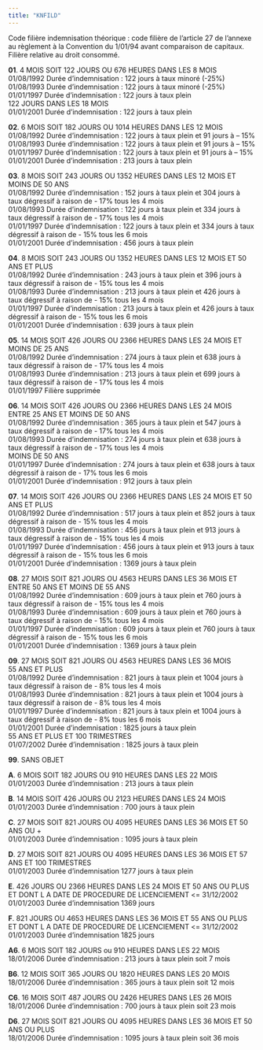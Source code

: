 ```yaml
---
title: "KNFILD"
---
```


Code filière indemnisation théorique : code filière de l'article 27 de l'annexe au règlement à la Convention du 1/01/94 avant comparaison de            capitaux. Filière relative au droit consommé.                      


**01**. 4 MOIS SOIT 122 JOURS OU 676 HEURES DANS LES 8 MOIS<br> 01/08/1992 Durée d'indemnisation : 122 jours à taux minoré (-25%)<br> 01/08/1993 Durée d'indemnisation : 122 jours à taux minoré (-25%)<br> 01/01/1997 Durée d'indemnisation : 122 jours à taux plein<br> 122 JOURS DANS LES 18 MOIS<br> 01/01/2001 Durée d'indemnisation : 122 jours à taux plein<br>

**02**. 6 MOIS SOIT 182 JOURS OU 1014 HEURES DANS LES 12 MOIS<br> 01/08/1992 Durée d'indemnisation : 122 jours à taux plein et 91 jours à -- 15%<br> 01/08/1993 Durée d'indemnisation : 122 jours à taux plein et 91 jours à -- 15%<br> 01/01/1997 Durée d'indemnisation : 122 jours à taux plein et 91 jours à -- 15%<br> 01/01/2001 Durée d'indemnisation : 213 jours à taux plein<br>

**03**. 8 MOIS SOIT 243 JOURS OU 1352 HEURES DANS LES 12 MOIS ET MOINS DE 50 ANS<br> 01/08/1992 Durée d'indemnisation : 152 jours à taux plein et 304 jours à taux dégressif à raison de - 17% tous les 4 mois<br> 01/08/1993 Durée d'indemnisation : 122 jours à taux plein et 334 jours à taux dégressif à raison de - 17% tous les 4 mois<br> 01/01/1997 Durée d'indemnisation : 122 jours à taux plein et 334 jours à taux dégressif à raison de - 15% tous les 6 mois<br> 01/01/2001 Durée d'indemnisation : 456 jours à taux plein<br>

**04**. 8 MOIS SOIT 243 JOURS OU 1352 HEURES DANS LES 12 MOIS ET 50 ANS ET PLUS<br> 01/08/1992 Durée d'indemnisation : 243 jours à taux plein et 396 jours à taux dégressif à raison de - 15% tous les 4 mois<br> 01/08/1993 Durée d'indemnisation : 213 jours à taux plein et 426 jours à taux dégressif à raison de - 15% tous les 4 mois<br> 01/01/1997 Durée d'indemnisation : 213 jours à taux plein et 426 jours à taux dégressif à raison de - 15% tous les 6 mois<br> 01/01/2001 Durée d'indemnisation : 639 jours à taux plein<br>

**05**. 14 MOIS SOIT 426 JOURS OU 2366 HEURES DANS LES 24 MOIS ET MOINS DE 25 ANS<br> 01/08/1992 Durée d'indemnisation : 274 jours à taux plein et 638 jours à taux dégressif à raison de - 17% tous les 4 mois<br> 01/08/1993 Durée d'indemnisation : 213 jours à taux plein et 699 jours à taux dégressif à raison de - 17% tous les 4 mois<br> 01/01/1997 Filière supprimée<br>

**06**. 14 MOIS SOIT 426 JOURS OU 2366 HEURES DANS LES 24 MOIS<br> ENTRE 25 ANS ET MOINS DE 50 ANS<br> 01/08/1992 Durée d'indemnisation : 365 jours à taux plein et 547 jours à taux dégressif à raison de - 17% tous les 4 mois<br> 01/08/1993 Durée d'indemnisation : 274 jours à taux plein et 638 jours à taux dégressif à raison de - 17% tous les 4 mois<br> MOINS DE 50 ANS<br> 01/01/1997 Durée d'indemnisation : 274 jours à taux plein et 638 jours à taux dégressif à raison de - 17% tous les 6 mois<br> 01/01/2001 Durée d'indemnisation : 912 jours à taux plein<br>

**07**. 14 MOIS SOIT 426 JOURS OU 2366 HEURES DANS LES 24 MOIS ET 50 ANS ET PLUS<br> 01/08/1992 Durée d'indemnisation : 517 jours à taux plein et 852 jours à taux dégressif à raison de - 15% tous les 4 mois<br> 01/08/1993 Durée d'indemnisation : 456 jours à taux plein et 913 jours à taux dégressif à raison de - 15% tous les 4 mois<br> 01/01/1997 Durée d'indemnisation : 456 jours à taux plein et 913 jours à taux dégressif à raison de - 15% tous les 6 mois<br> 01/01/2001 Durée d'indemnisation : 1369 jours à taux plein<br>

**08**. 27 MOIS SOIT 821 JOURS OU 4563 HEURS DANS LES 36 MOIS ET ENTRE 50 ANS ET MOINS DE 55 ANS<br> 01/08/1992 Durée d'indemnisation : 609 jours à taux plein et 760 jours à taux dégressif à raison de - 15% tous les 4 mois<br> 01/08/1993 Durée d'indemnisation : 609 jours à taux plein et 760 jours à taux dégressif à raison de - 15% tous les 4 mois<br> 01/01/1997 Durée d'indemnisation : 609 jours à taux plein et 760 jours à taux dégressif à raison de - 15% tous les 6 mois<br> 01/01/2001 Durée d'indemnisation : 1369 jours à taux plein<br>

**09**. 27 MOIS SOIT 821 JOURS OU 4563 HEURES DANS LES 36 MOIS<br> 55 ANS ET PLUS<br> 01/08/1992 Durée d'indemnisation : 821 jours à taux plein et 1004 jours à taux dégressif à raison de - 8% tous les 4 mois<br> 01/08/1993 Durée d'indemnisation : 821 jours à taux plein et 1004 jours à taux dégressif à raison de - 8% tous les 4 mois<br> 01/01/1997 Durée d'indemnisation : 821 jours à taux plein et 1004 jours à taux dégressif à raison de - 8% tous les 6 mois<br> 01/01/2001 Durée d'indemnisation : 1825 jours à taux plein<br> 55 ANS ET PLUS ET 100 TRIMESTRES<br> 01/07/2002 Durée d'indemnisation : 1825 jours à taux plein<br>

**99**. SANS OBJET<br>

**A**. 6 MOIS SOIT 182 JOURS OU 910 HEURES DANS LES 22 MOIS<br> 01/01/2003 Durée d'indemnisation : 213 jours à taux plein<br>

**B**. 14 MOIS SOIT 426 JOURS OU 2123 HEURES DANS LES 24 MOIS<br> 01/01/2003 Durée d'indemnisation : 700 jours à taux plein<br>

**C**. 27 MOIS SOIT 821 JOURS OU 4095 HEURES DANS LES 36 MOIS ET 50 ANS OU +<br> 01/01/2003 Durée d'indemnisation : 1095 jours à taux plein<br>

**D**. 27 MOIS SOIT 821 JOURS OU 4095 HEURES DANS LES 36 MOIS ET 57 ANS ET 100 TRIMESTRES<br> 01/01/2003 Durée d'indemnisation 1277 jours à taux plein<br>

**E**. 426 JOURS OU 2366 HEURES DANS LES 24 MOIS ET 50 ANS OU PLUS ET DONT L A DATE DE PROCEDURE DE LICENCIEMENT \<= 31/12/2002<br> 01/01/2003 Durée d'indemnisation 1369 jours<br>

**F**. 821 JOURS OU 4653 HEURES DANS LES 36 MOIS ET 55 ANS OU PLUS ET DONT L A DATE DE PROCEDURE DE LICENCIEMENT \<= 31/12/2002<br> 01/01/2003 Durée d'indemnisation 1825 jours<br>

**A6**. 6 MOIS SOIT 182 JOURS ou 910 HEURES DANS LES 22 MOIS<br> 18/01/2006 Durée d'indemnisation : 213 jours à taux plein soit 7 mois<br>

**B6**. 12 MOIS SOIT 365 JOURS OU 1820 HEURES DANS LES 20 MOIS<br> 18/01/2006 Durée d'indemnisation : 365 jours à taux plein soit 12 mois<br>

**C6**. 16 MOIS SOIT 487 JOURS OU 2426 HEURES DANS LES 26 MOIS<br> 18/01/2006 Durée d'indemnisation : 700 jours à taux plein soit 23 mois<br>

**D6**. 27 MOIS SOIT 821 JOURS OU 4095 HEURES DANS LES 36 MOIS ET 50 ANS OU PLUS<br> 18/01/2006 Durée d'indemnisation : 1095 jours à taux plein soit 36 mois
